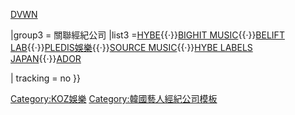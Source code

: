 {{Navbox
|name = KOZ娛樂
|title = [[KOZ娛樂|<span style="color: #fa1a29;">KOZ娛樂</span>]]
|titlestyle = background-color: black;color: white
|groupstyle = background: black;text-align:center;color: White
|state ={{{state<includeonly>|autocollapse</includeonly>}}}

|group1 = 創辦人
|list1 = [[Zico (歌手)|ZICO]]

|group2 = 個人歌手
|list2 = [[Zico (歌手)|ZICO]]{{·}}[[DVWN]]

|group3 = 關聯經紀公司
|list3 =[[HYBE]]{{·}}[[BIGHIT MUSIC]]{{·}}[[BELIFT LAB]]{{·}}[[PLEDIS娛樂]]{{·}}[[SOURCE MUSIC]]{{·}}[[HYBE LABELS JAPAN]]{{·}}[[ADOR]]

| tracking = <includeonly>no</includeonly>
}}<noinclude>
{{collapsible option}}
[[Category:KOZ娛樂]]
[[Category:韓國藝人經紀公司模板]]
</noinclude>
